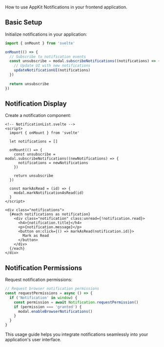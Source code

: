 How to use AppKit Notifications in your frontend application.

## Basic Setup

Initialize notifications in your application:

```ts
import { onMount } from 'svelte'

onMount(() => {
  // Subscribe to notification events
  const unsubscribe = modal.subscribeNotifications((notifications) => {
    // Update UI with new notifications
    updateNotificationUI(notifications)
  })
  
  return unsubscribe
})
```

## Notification Display

Create a notification component:

```svelte
<!-- NotificationList.svelte -->
<script>
  import { onMount } from 'svelte'
  
  let notifications = []
  
  onMount(() => {
    const unsubscribe = modal.subscribeNotifications((newNotifications) => {
      notifications = newNotifications
    })
    
    return unsubscribe
  })
  
  const markAsRead = (id) => {
    modal.markNotificationAsRead(id)
  }
</script>

<div class="notifications">
  {#each notifications as notification}
    <div class="notification" class:unread={!notification.read}>
      <h4>{notification.title}</h4>
      <p>{notification.message}</p>
      <button on:click={() => markAsRead(notification.id)}>
        Mark as Read
      </button>
    </div>
  {/each}
</div>
```

## Notification Permissions

Request notification permissions:

```ts
// Request browser notification permissions
const requestPermissions = async () => {
  if ('Notification' in window) {
    const permission = await Notification.requestPermission()
    if (permission === 'granted') {
      modal.enableBrowserNotifications()
    }
  }
}
```

This usage guide helps you integrate notifications seamlessly into your application's user interface.
